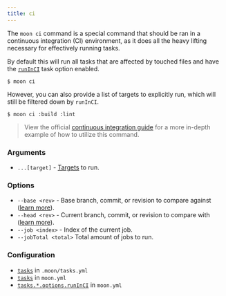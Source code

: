 ```yaml
---
title: ci
---
```


The `moon ci` command is a special command that should be ran in a continuous integration (CI)
environment, as it does all the heavy lifting necessary for effectively running tasks.

By default this will run all tasks that are affected by touched files and have the
[`runInCI`](../config/project#runinci) task option enabled.

```shell
$ moon ci
```

However, you can also provide a list of targets to explicitly run, which will still be filtered down
by `runInCI`.

```shell
$ moon ci :build :lint
```

> View the official [continuous integration guide](../guides/ci) for a more in-depth example of how
> to utilize this command.

### Arguments

- `...[target]` - [Targets](../concepts/target) to run.

### Options

- `--base <rev>` - Base branch, commit, or revision to compare against
  ([learn more](../guides/ci#comparing-revisions)).
- `--head <rev>` - Current branch, commit, or revision to compare with
  ([learn more](../guides/ci#comparing-revisions)).
- `--job <index>` - Index of the current job.
- `--jobTotal <total>` Total amount of jobs to run.

### Configuration

- [`tasks`](../config/tasks#tasks) in `.moon/tasks.yml`
- [`tasks`](../config/project#tasks) in `moon.yml`
- [`tasks.*.options.runInCI`](../config/project#runinci) in `moon.yml`
